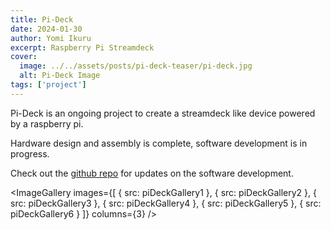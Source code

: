 ```yaml
---
title: Pi-Deck
date: 2024-01-30
author: Yomi Ikuru
excerpt: Raspberry Pi Streamdeck
cover:
  image: ../../assets/posts/pi-deck-teaser/pi-deck.jpg
  alt: Pi-Deck Image
tags: ['project']
---
```




Pi-Deck is an ongoing project to create a streamdeck like device powered by a raspberry pi.

Hardware design and assembly is complete, software development is in progress.

Check out the [github repo](https://github.com/abayomi185/pi-deck) for updates on the software development.

<ImageGallery
  images={[
    { src: piDeckGallery1 },
    { src: piDeckGallery2 },
    { src: piDeckGallery3 },
    { src: piDeckGallery4 },
    { src: piDeckGallery5 },
    { src: piDeckGallery6 }
  ]}
  columns={3}
/>
